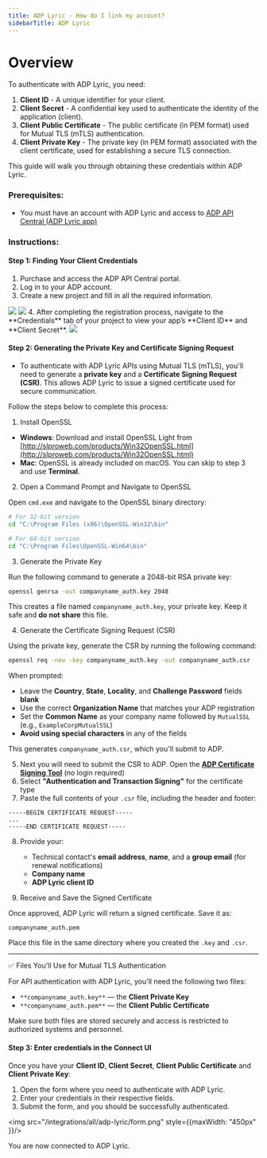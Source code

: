```yaml
---
title: ADP Lyric - How do I link my account?
sidebarTitle: ADP Lyric
---
```


# Overview

To authenticate with ADP Lyric, you need:
1. **Client ID** - A unique identifier for your client.
2. **Client Secret** - A confidential key used to authenticate the identity of the application (client).
3. **Client Public Certificate** - The public certificate (in PEM format) used for Mutual TLS (mTLS) authentication.
4. **Client Private Key** - The private key (in PEM format) associated with the client certificate, used for establishing a secure TLS connection. 

This guide will walk you through obtaining these credentials within ADP Lyric.

### Prerequisites:

- You must have an account with ADP Lyric and access to [ADP API Central (ADP Lyric app)](https://apps.adp.com/en-US/apps/419897)

### Instructions:

#### Step 1: Finding Your Client Credentials
1. Purchase and access the ADP API Central portal.
2. Log in to your ADP account.
3. Create a new project and fill in all the required information.
<img src="/integrations/all/adp-lyric/create_project.png"/>
<img src="/integrations/all/adp-lyric/project_details.png"/>
4. After completing the registration process, navigate to the **Credentials** tab of your project to view your app’s **Client ID** and **Client Secret**.
<img src="/integrations/all/adp-lyric/credentials.png"/>

#### Step 2: Generating the Private Key and Certificate Signing Request

- To authenticate with ADP Lyric APIs using Mutual TLS (mTLS), you'll need to generate a **private key** and a **Certificate Signing Request (CSR)**. This allows ADP Lyric to issue a signed certificate used for secure communication.

Follow the steps below to complete this process:

1. Install OpenSSL

- **Windows**: Download and install OpenSSL Light from [http://slproweb.com/products/Win32OpenSSL.html](http://slproweb.com/products/Win32OpenSSL.html)
- **Mac**: OpenSSL is already included on macOS. You can skip to step 3 and use **Terminal**.

2. Open a Command Prompt and Navigate to OpenSSL

Open `cmd.exe` and navigate to the OpenSSL binary directory:

```bash
# For 32-bit version
cd "C:\Program Files (x86)\OpenSSL-Win32\bin"

# For 64-bit version
cd "C:\Program Files\OpenSSL-Win64\bin"
```

3. Generate the Private Key

Run the following command to generate a 2048-bit RSA private key:

```bash
openssl genrsa -out companyname_auth.key 2048
```

This creates a file named `companyname_auth.key`, your private key. Keep it safe and **do not share** this file.

4. Generate the Certificate Signing Request (CSR)

Using the private key, generate the CSR by running the following command:

```bash
openssl req -new -key companyname_auth.key -out companyname_auth.csr
```

When prompted:
- Leave the **Country**, **State**, **Locality**, and **Challenge Password** fields **blank**
- Use the correct **Organization Name** that matches your ADP registration
- Set the **Common Name** as your company name followed by `MutualSSL` (e.g., `ExampleCorpMutualSSL`)
- **Avoid using special characters** in any of the fields

This generates `companyname_auth.csr`, which you'll submit to ADP.

5. Next you will need to submit the CSR to ADP. Open the **[ADP Certificate Signing Tool](https://cert-manager.com/customer/adp/device/adpwebservices/login)** (no login required)
6. Select **"Authentication and Transaction Signing"** for the certificate type
7. Paste the full contents of your `.csr` file, including the header and footer:

```
-----BEGIN CERTIFICATE REQUEST-----
...
-----END CERTIFICATE REQUEST-----
```

8. Provide your:
   - Technical contact's **email address**, **name**, and a **group email** (for renewal notifications)
   - **Company name**
   - **ADP Lyric client ID**

9. Receive and Save the Signed Certificate

Once approved, ADP Lyric will return a signed certificate. Save it as:

```
companyname_auth.pem
```

Place this file in the same directory where you created the `.key` and `.csr`.

---

✅ Files You'll Use for Mutual TLS Authentication

For API authentication with ADP Lyric, you'll need the following two files:

- `**companyname_auth.key**` — the **Client Private Key** 
- `**companyname_auth.pem**` — the **Client Public Certificate**

Make sure both files are stored securely and access is restricted to authorized systems and personnel.

#### Step 3: Enter credentials in the Connect UI

Once you have your **Client ID**, **Client Secret**, **Client Public Certificate** and **Client Private Key**:
1. Open the form where you need to authenticate with ADP Lyric.
2. Enter your credentials in their respective fields.
3. Submit the form, and you should be successfully authenticated.


<img src="/integrations/all/adp-lyric/form.png" style={{maxWidth: "450px" }}/>

You are now connected to ADP Lyric.